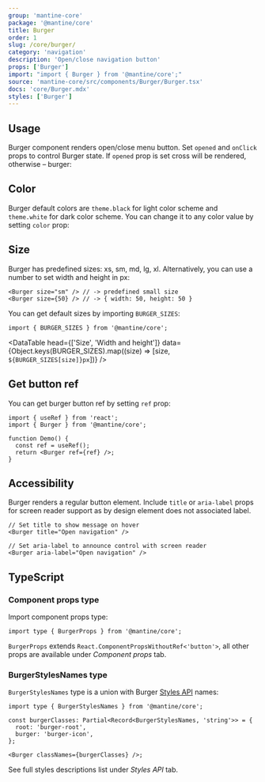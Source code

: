 ```yaml
---
group: 'mantine-core'
package: '@mantine/core'
title: Burger
order: 1
slug: /core/burger/
category: 'navigation'
description: 'Open/close navigation button'
props: ['Burger']
import: "import { Burger } from '@mantine/core';"
source: 'mantine-core/src/components/Burger/Burger.tsx'
docs: 'core/Burger.mdx'
styles: ['Burger']
---
```



## Usage

Burger component renders open/close menu button.
Set `opened` and `onClick` props to control Burger state.
If `opened` prop is set cross will be rendered, otherwise – burger:

<Demo data={BurgerDemos.usage} />

## Color

Burger default colors are `theme.black` for light color scheme and `theme.white` for dark color scheme.
You can change it to any color value by setting `color` prop:

<Demo data={BurgerDemos.color} />

## Size

<Demo data={BurgerDemos.sizes} />

Burger has predefined sizes: xs, sm, md, lg, xl.
Alternatively, you can use a number to set width and height in px:

```tsx
<Burger size="sm" /> // -> predefined small size
<Burger size={50} /> // -> { width: 50, height: 50 }
```

You can get default sizes by importing `BURGER_SIZES`:

```tsx
import { BURGER_SIZES } from '@mantine/core';
```

<DataTable
  head={['Size', 'Width and height']}
  data={Object.keys(BURGER_SIZES).map((size) => [size, `${BURGER_SIZES[size]}px`])}
/>

## Get button ref

You can get burger button ref by setting `ref` prop:

```tsx
import { useRef } from 'react';
import { Burger } from '@mantine/core';

function Demo() {
  const ref = useRef();
  return <Burger ref={ref} />;
}
```

## Accessibility

Burger renders a regular button element.
Include `title` or `aria-label` props for screen reader support
as by design element does not associated label.

```tsx
// Set title to show message on hover
<Burger title="Open navigation" />

// Set aria-label to announce control with screen reader
<Burger aria-label="Open navigation" />
```

## TypeScript

### Component props type

Import component props type:

```tsx
import type { BurgerProps } from '@mantine/core';
```

`BurgerProps` extends `React.ComponentPropsWithoutRef<'button'>`, all other props are available under _Component props_ tab.

### BurgerStylesNames type

`BurgerStylesNames` type is a union with Burger [Styles API](/theming/styles-api/) names:

```tsx
import type { BurgerStylesNames } from '@mantine/core';

const burgerClasses: Partial<Record<BurgerStylesNames, 'string'>> = {
  root: 'burger-root',
  burger: 'burger-icon',
};

<Burger classNames={burgerClasses} />;
```

See full styles descriptions list under _Styles API_ tab.
